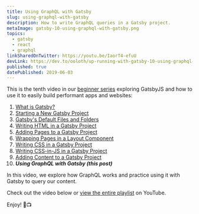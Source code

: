 ```yaml
---
title: Using GraphQL with Gatsby
slug: using-graphql-with-gatsby
description: How to write GraphQL queries in a Gatsby project.
metaImage: gatsby-10-using-graphql-with-gatsby.png
topics:
  - gatsby
  - react
  - graphql
linkSharedOnTwitter: https://youtu.be/IaorT4-efuU
devLink: https://dev.to/ooloth/up-running-with-gatsby-10-using-graphql-with-gatsby-1c87
published: true
datePublished: 2019-06-03
---
```



This is the tenth video in our [beginner series](https://www.youtube.com/watch?v=jAa1wh5ATm0&list=PLHBEcHVSROXQQhXpNhmiVKKcw72Cc0V-U) exploring GatsbyJS and how to use it to easily build performant apps and websites:

1. [What is Gatsby?](what-is-gatsby)
2. [Starting a New Gatsby Project](starting-a-new-gatsby-project)
3. [Gatsby's Default Files and Folders](gatsbys-default-files-and-folders)
4. [Writing HTML in a Gatsby Project](writing-html-in-a-gatsby-project)
5. [Adding Pages to a Gatsby Project](adding-pages-to-a-gatsby-project)
6. [Wrapping Pages in a Layout Component](wrapping-pages-in-a-layout-component)
7. [Writing CSS in a Gatsby Project](writing-css-in-a-gatsby-project)
8. [Writing CSS-in-JS in a Gatsby Project](writing-css-in-js-in-a-gatsby-project)
9. [Adding Content to a Gatsby Project](adding-content-to-a-gatsby-project)
10. **_Using GraphQL with Gatsby (this post)_**

In this video, we explore how GraphQL works and practice using it with Gatsby to query our content.

Check out the video below or [view the entire playlist](https://www.youtube.com/watch?v=jAa1wh5ATm0&list=PLHBEcHVSROXQQhXpNhmiVKKcw72Cc0V-U) on YouTube.

Enjoy! 🎉📺

<VideoEmbed embedURL="https://www.youtube.com/embed/IaorT4-efuU" />
